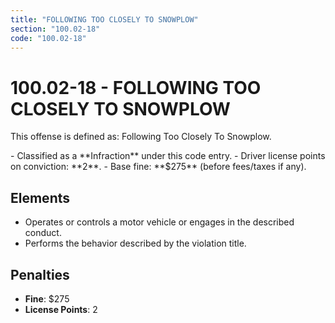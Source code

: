 ```yaml
---
title: "FOLLOWING TOO CLOSELY TO SNOWPLOW"
section: "100.02-18"
code: "100.02-18"
---
```





# 100.02-18 - FOLLOWING TOO CLOSELY TO SNOWPLOW

This offense is defined as: Following Too Closely To Snowplow.

<Aside type="tip" title="Charge Type: Infraction">
- Classified as a **Infraction** under this code entry.
- Driver license points on conviction: **2**.
- Base fine: **$275** (before fees/taxes if any).
</Aside>

## Elements
- Operates or controls a motor vehicle or engages in the described conduct.
- Performs the behavior described by the violation title.

## Penalties
- **Fine**: $275
- **License Points**: 2
